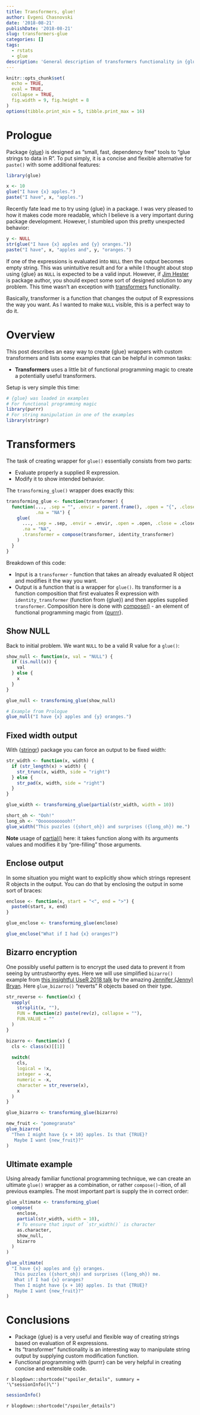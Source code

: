 ```yaml
---
title: Transformers, glue!
author: Evgeni Chasnovski
date: '2018-08-21'
publishDate: '2018-08-21'
slug: transformers-glue
categories: []
tags:
  - rstats
  - glue
description: 'General description of transformers functionality in {glue} with some potentially useful examples.'
---
```


```r
knitr::opts_chunk$set(
  echo = TRUE,
  eval = TRUE,
  collapse = TRUE,
  fig.width = 9, fig.height = 8
)
options(tibble.print_min = 5, tibble.print_max = 16)
```

# Prologue

Package {[glue](https://glue.tidyverse.org/index.html)} is designed as "small, fast, dependency free" tools to "glue strings to data in R". To put simply, it is a concise and flexible alternative for `paste()` with some additional features:

```r
library(glue)

x <- 10
glue("I have {x} apples.")
paste("I have", x, "apples.")
```

Recently fate lead me to try using {glue} in a package. I was very pleased to how it makes code more readable, which I believe is a very important during package development. However, I stumbled upon this pretty unexpected behavior:

```r
y <- NULL
str(glue("I have {x} apples and {y} oranges."))
paste("I have", x, "apples and", y, "oranges.")
```

If one of the expressions is evaluated into `NULL` then the output becomes empty string. This was unintuitive result and for a while I thought about stop using {glue} as `NULL` is expected to be a valid input. However, if [Jim Hester](https://github.com/jimhester) is package author, you should expect some sort of designed solution to any problem. This time wasn't an exception with [transformers](https://glue.tidyverse.org/articles/transformers.html) functionality.

Basically, transformer is a function that changes the output of R expressions the way you want. As I wanted to make `NULL` visible, this is a perfect way to do it.

# Overview

This post describes an easy way to create {glue} wrappers with custom transformers and lists some examples that can be helpful in common tasks:

- **Transformers** uses a little bit of functional programming magic to create a potentially useful transformers.

Setup is very simple this time:

```r
# {glue} was loaded in examples
# For functional programming magic
library(purrr)
# For string manipulation in one of the examples
library(stringr)
```

# Transformers

The task of creating wrapper for `glue()` essentially consists from two parts:

- Evaluate properly a supplied R expression.
- Modify it to show intended behavior.

The `transforming_glue()` wrapper does exactly this:

```r
transforming_glue <- function(transformer) {
  function(..., .sep = "", .envir = parent.frame(), .open = "{", .close = "}",
           .na = "NA") {
    glue(
      ..., .sep = .sep, .envir = .envir, .open = .open, .close = .close,
      .na = "NA",
      .transformer = compose(transformer, identity_transformer)
    )
  }
}
```

Breakdown of this code:

- Input is a `transformer` - function that takes an already evaluated R object and modifies it the way you want.
- Output is a function that is a wrapper for `glue()`. Its transformer is a function composition that first evaluates R expression with `identity_transformer` (function from {glue}) and then applies supplied `transformer`. Composition here is done with [compose()](https://purrr.tidyverse.org/reference/compose.html) - an element of functional programming magic from {[purrr](https://purrr.tidyverse.org/)}.

## Show NULL

Back to initial problem. We want `NULL` to be a valid R value for a `glue()`:

```r
show_null <- function(x, val = "NULL") {
  if (is.null(x)) {
    val
  } else {
    x
  }
}

glue_null <- transforming_glue(show_null)

# Example from Prologue
glue_null("I have {x} apples and {y} oranges.")
```

## Fixed width output

With {[stringr](https://stringr.tidyverse.org/)} package you can force an output to be fixed width:

```r
str_width <- function(x, width) {
  if (str_length(x) > width) {
    str_trunc(x, width, side = "right")
  } else {
    str_pad(x, width, side = "right")
  }
}

glue_width <- transforming_glue(partial(str_width, width = 10))

short_oh <- "Ooh!"
long_oh <- "Oooooooooooh!"
glue_width("This puzzles ({short_oh}) and surprises ({long_oh}) me.")
```

**Note** usage of [partial()](https://purrr.tidyverse.org/reference/partial.html) here: it takes function along with its arguments values and modifies it by "pre-filling" those arguments.

## Enclose output

In some situation you might want to explicitly show which strings represent R objects in the output. You can do that by enclosing the output in some sort of braces:

```r
enclose <- function(x, start = "<", end = ">") {
  paste0(start, x, end)
}

glue_enclose <- transforming_glue(enclose)

glue_enclose("What if I had {x} oranges?")
```

## Bizarro encryption

One possibly useful pattern is to encrypt the used data to prevent it from seeing by untrustworthy eyes. Here we will use simplified `bizarro()` example from [this insightful UseR 2018 talk](https://www.youtube.com/watch?v=7oyiPBjLAWY) by the amazing [Jennifer (Jenny) Bryan](https://github.com/jennybc). Here `glue_bizarro()` "reverts" R objects based on their type.

```r
str_reverse <- function(x) {
  vapply(
    strsplit(x, ""),
    FUN = function(z) paste(rev(z), collapse = ""),
    FUN.VALUE = ""
  )
}

bizarro <- function(x) {
  cls <- class(x)[[1]]
  
  switch(
    cls,
    logical = !x,
    integer = -x,
    numeric = -x,
    character = str_reverse(x),
    x
  )
}

glue_bizarro <- transforming_glue(bizarro)

new_fruit <- "pomegranate"
glue_bizarro(
  "Then I might have {x + 10} apples. Is that {TRUE}?
   Maybe I want {new_fruit}?"
)
```

## Ultimate example

Using already familiar functional programming technique, we can create an ultimate `glue()` wrapper as a combination, or rather `compose()`-ition, of all previous examples. The most important part is supply the in correct order:

```r
glue_ultimate <- transforming_glue(
  compose(
    enclose,
    partial(str_width, width = 10),
    # To ensure that input of `str_width()` is character
    as.character,
    show_null,
    bizarro
  )
)

glue_ultimate(
  "I have {x} apples and {y} oranges.
   This puzzles ({short_oh}) and surprises ({long_oh}) me.
   What if I had {x} oranges?
   Then I might have {x + 10} apples. Is that {TRUE}?
   Maybe I want {new_fruit}?"
)
```

# Conclusions

- Package {glue} is a very useful and flexible way of creating strings based on evaluation of R expressions.
- Its "transformer" functionality is an interesting way to manipulate string output by supplying custom modification function.
- Functional programming with {purrr} can be very helpful in creating concise and extensible code.

`r blogdown::shortcode("spoiler_details", summary = '\"sessionInfo()\"')`

```r
sessionInfo()
```

`r blogdown::shortcode("/spoiler_details")`